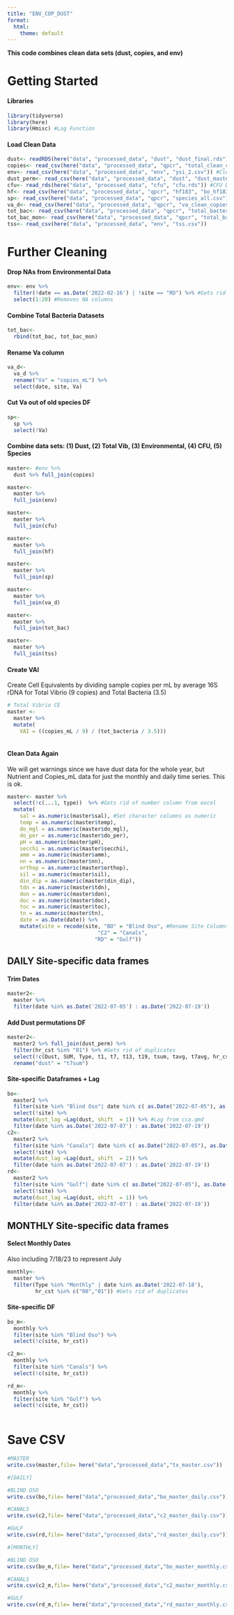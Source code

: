 ```yaml
---
title: "ENV_COP_DUST"
format:
  html:
    theme: default
---
```


**This code combines clean data sets (dust, copies, and env)**

# Getting Started

#### Libraries

```r
library(tidyverse)
library(here)
library(Hmisc) #Lag Function
```

#### Load Clean Data

```r
dust<- readRDS(here("data", "processed_data", "dust", "dust_final.rds")) #Clean dust data
copies<- read_csv(here("data", "processed_data", "qpcr", "total_clean_copies.csv")) #Clean Copies Data
env<- read_csv(here("data", "processed_data", "env", "ysi_2.csv")) #Clean Environmental Data
dust_perm<- read_csv(here("data", "processed_data", "dust", "dust_master.csv")) #Dust permutations
cfu<- read_rds(here("data", "processed_data", "cfu", "cfu.rds")) #CFU Data
hf<- read_csv(here("data", "processed_data", "qpcr", "hf183", "bo_hf183.csv")) #HF183
sp<- read_csv(here("data", "processed_data", "qpcr", "species_all.csv")) #Species
va_d<- read_csv(here("data", "processed_data", "qpcr", "va_clean_copies_daily.csv")) #Species
tot_bac<- read_csv(here("data", "processed_data", "qpcr", "total_bacteria.csv")) #Total Daily Bacteria
tot_bac_mon<- read_csv(here("data", "processed_data", "qpcr", "total_bacteria_monthly.csv")) #Total Monthly Bacteria
tss<- read_csv(here("data", "processed_data", "env", "tss.csv"))
```

# Further Cleaning

#### Drop NAs from Environmental Data

```r
env<- env %>%
  filter(!date == as.Date('2022-02-16') | !site == "RD") %>% #Gets rid of NA
  select(1:20) #Removes NA columns
```

#### Combine Total Bacteria Datasets

```r
tot_bac<-
  rbind(tot_bac, tot_bac_mon)
```

#### Rename Va column

```r
va_d<-
  va_d %>%
  rename("Va" = "copies_mL") %>%
  select(date, site, Va)
```

#### Cut Va out of old species DF

```r
sp<-
  sp %>%
  select(!Va)
```

#### Combine data sets: (1) Dust, (2) Total Vib, (3) Environmental, (4) CFU, (5) Species

```r
master<- #env %>% 
  dust %>% full_join(copies)

master<-
  master %>%
  full_join(env)

master<-
  master %>%
  full_join(cfu)

master<-
  master %>%
  full_join(hf)

master<- 
  master %>%
  full_join(sp)

master<-
  master %>%
  full_join(va_d)

master<-
  master %>%
  full_join(tot_bac)

master<- 
  master %>%
  full_join(tss)

```

#### Create VAI

Create Cell Equivalents by dividing sample copies per mL by average 16S rDNA for Total Vibrio (9 copies) and Total Bacteria (3.5)

```r
# Total Vibrio CE
master <- 
  master %>%
  mutate(
    VAI = ((copies_mL / 9) / (tot_bacteria / 3.5)))
  
```

#### Clean Data Again

We will get warnings since we have dust data for the whole year, but Nutrient and Copies_mL data for just the monthly and daily time series. This is ok.

```r
master<- master %>%
  select(!c(...1, type))  %>% #Gets rid of number column from excel
  mutate(
    sal = as.numeric(master$sal), #Set character columns as numeric
    temp = as.numeric(master$temp),
    do_mgl = as.numeric(master$do_mgl),
    do_per = as.numeric(master$do_per),
    pH = as.numeric(master$pH),
    secchi = as.numeric(master$secchi),
    amm = as.numeric(master$amm),
    nn = as.numeric(master$nn),
    orthop = as.numeric(master$orthop),
    sil = as.numeric(master$sil),
    din_dip = as.numeric(master$din_dip),
    tdn = as.numeric(master$tdn),
    don = as.numeric(master$don),
    doc = as.numeric(master$doc),
    toc = as.numeric(master$toc),
    tn = as.numeric(master$tn),
    date = as.Date(date)) %>%
    mutate(site = recode(site, "BO" = "Blind Oso", #Rename Site Columns
                             "C2" = "Canals",
                            "RD" = "Gulf"))
```

#### 

## DAILY Site-specific data frames

#### Trim Dates

```r
master2<-
  master %>%
  filter(date %in% as.Date('2022-07-05') : as.Date('2022-07-19'))
```

#### Add Dust permutations DF

```r
master2<-
  master2 %>% full_join(dust_perm) %>%
  filter(hr_cst %in% "01") %>% #Gets rid of duplicates
  select(!c(Dust, SUM, Type, t1, t7, t13, t19, tsum, tavg, t7avg, hr_cst)) %>% #Get rid of var
  rename("dust" = "t7sum")
```

#### Site-specific Dataframes + Lag

```r
bo<- 
  master2 %>%
  filter(site %in% "Blind Oso"| date %in% c( as.Date("2022-07-05"), as.Date("2022-07-06"))) %>%
  select(!site) %>% 
  mutate(dust_lag =Lag(dust, shift  = 1)) %>% #Lag from cca.qmd
  filter(date %in% as.Date('2022-07-07') : as.Date('2022-07-19')) 
c2<- 
  master2 %>%
  filter(site %in% "Canals"| date %in% c( as.Date("2022-07-05"), as.Date("2022-07-06"))) %>%
  select(!site) %>% 
  mutate(dust_lag =Lag(dust, shift  = 2)) %>%
  filter(date %in% as.Date('2022-07-07') : as.Date('2022-07-19')) 
rd<- 
  master2 %>%
  filter(site %in% "Gulf"| date %in% c( as.Date("2022-07-05"), as.Date("2022-07-06"))) %>%
  select(!site) %>% 
  mutate(dust_lag =Lag(dust, shift  = 1)) %>%
  filter(date %in% as.Date('2022-07-07') : as.Date('2022-07-19')) 
```

## MONTHLY Site-specific data frames

#### Select Monthly Dates

Also including 7/18/23 to represent July

```r
monthly<-
  master %>%
  filter(Type %in% "Monthly" | date %in% as.Date('2022-07-18'),
         hr_cst %in% c("00","01")) #Gets rid of duplicates
```

#### Site-specific DF

```r
bo_m<-
  monthly %>%
  filter(site %in% "Blind Oso") %>%
  select(!c(site, hr_cst))

c2_m<-
  monthly %>%
  filter(site %in% "Canals") %>%
  select(!c(site, hr_cst))

rd_m<-
  monthly %>%
  filter(site %in% "Gulf") %>%
  select(!c(site, hr_cst))
  
```

# Save CSV

```r
#MASTER
write.csv(master,file= here("data","processed_data","tx_master.csv")) 

#[DAILY]

#BLIND OSO
write.csv(bo,file= here("data","processed_data","bo_master_daily.csv"))

#CANALS
write.csv(c2,file= here("data","processed_data","c2_master_daily.csv"))

#GULF
write.csv(rd,file= here("data","processed_data","rd_master_daily.csv"))

#[MONTHLY]

#BLIND OSO
write.csv(bo_m,file= here("data","processed_data","bo_master_monthly.csv"))

#CANALS
write.csv(c2_m,file= here("data","processed_data","c2_master_monthly.csv"))

#GULF
write.csv(rd_m,file= here("data","processed_data","rd_master_monthly.csv"))
```
